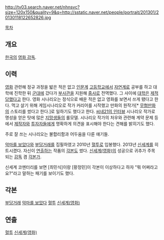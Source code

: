 http://tv03.search.naver.net/nhnsvc?size=120x150&quality=9&q=http://sstatic.naver.net/people/portrait/201301/20130118122652826.jpg

[[목차]]
== 개요 ==
[[한국]]의 [[영화 감독]].
== 이력 ==
[[영화]] 관련해 정규 과정을 밟은 적은 없고 [[인문계]] [[고등학교]]에서 [[자연계]]로 공부를 하고 대학에 진학한 뒤 [[군대]]에 갔다가 [[부사관]]을 지원해 [[중사]]로 전역했다. 그 사이에 [[대학]]은 [[제적]]당했다고 한다. 영화 시나리오는 정식으로 배운 적은 없고 영화를 보면서 쓰게 됐다고 한다. 먹고 살기 위해 게임시나리오로 작가 커리어를 시작했고 만화의 원작가[* [[무협]]만화의 스토리를 썼다고 한다.]로 일하기도 했다고 한다. [http://www.cine21.com/news/view/mag_id/64983 씨네21의 인터뷰] 시나리오 작가로 명성을 얻은 탓에 많은 [[지망생]]들의 롤모델. 시나리오 작가의 처우와 관련해 계약 문제 등에서 [[제작자]]와 [[투자자]]들에게 명확하게 의견을 표시해야 한다는 견해를 밝히기도 했다.

주로 잘 쓰는 시나리오는 불합리함과 어두움을 다룬 얘기들.

[[악마를 보았다]]와 [[부당거래]]를 집필하였고 2010년 [[혈투]]로 입봉했다. 2013년 [[신세계]]를 히트시켰다. 자신이 [[연출]]하는 작품의 [[각본]]도 썼다. [[신세계(영화)]]의 성공으로 귀추가 주목되는 [[감독]] 겸 [[각본가]].

신세계 코멘터리를 보면 [최민식]이랑 [황정민]이 각본이 이상하다고 하자 "뭐 어쩌라고요?"라고 말하는 패기를 보이기도 했다.
== 각본 ==
[[부당거래]]
[[악마를 보았다]]
[[혈투]]
[[신세계(영화)]]

== 연출 ==
[[혈투]]
[[신세계(영화)]]
